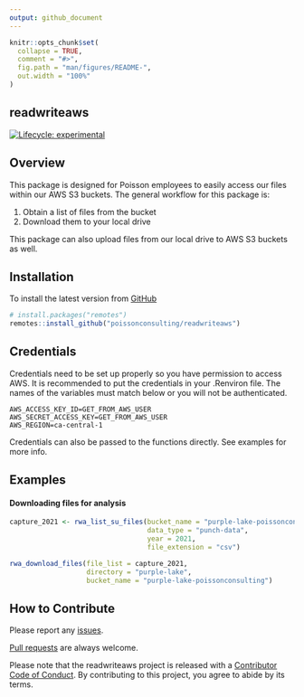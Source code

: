 ```yaml
---
output: github_document
---
```



```r
knitr::opts_chunk$set(
  collapse = TRUE,
  comment = "#>",
  fig.path = "man/figures/README-",
  out.width = "100%"
)
```

## readwriteaws

<!-- badges: start -->
  [![Lifecycle: experimental](https://img.shields.io/badge/lifecycle-experimental-orange.svg)](https://lifecycle.r-lib.org/articles/stages.html#experimental)
<!-- badges: end -->

## Overview

This package is designed for Poisson employees to easily access our files within our AWS S3 buckets. The general workflow for this package is: 

1. Obtain a list of files from the bucket
2. Download them to your local drive  

This package can also upload files from our local drive to AWS S3 buckets as well. 

## Installation

To install the latest version from [GitHub](https://github.com/poissonconsulting/usepois)
```r
# install.packages("remotes")
remotes::install_github("poissonconsulting/readwriteaws")
```

## Credentials

Credentials need to be set up properly so you have permission to access AWS.
It is recommended to put the credentials in your .Renviron file.
The names of the variables must match below or you will not be authenticated.

```
AWS_ACCESS_KEY_ID=GET_FROM_AWS_USER
AWS_SECRET_ACCESS_KEY=GET_FROM_AWS_USER
AWS_REGION=ca-central-1
```

Credentials can also be passed to the functions directly. See examples for more info. 

## Examples

#### Downloading files for analysis
```R
capture_2021 <- rwa_list_su_files(bucket_name = "purple-lake-poissonconsulting", 
                                  data_type = "punch-data",
                                  year = 2021,
                                  file_extension = "csv")

rwa_download_files(file_list = capture_2021, 
                   directory = "purple-lake", 
                   bucket_name = "purple-lake-poissonconsulting")
```

## How to Contribute

Please report any [issues](https://github.com/poissonconsulting/readwriteaws/issues).

[Pull requests](https://github.com/poissonconsulting/readwriteaws/pulls) are always welcome.

Please note that the readwriteaws project is released with a [Contributor Code of Conduct](https://contributor-covenant.org/version/2/0/CODE_OF_CONDUCT.html). By contributing to this project, you agree to abide by its terms.
